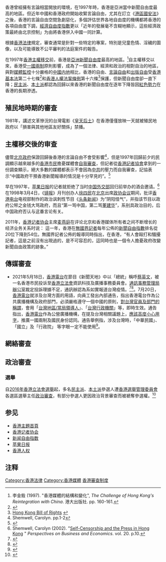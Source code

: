 {{pov|time=2018-10-27T08:16:24+00:00}}
{{更新|time=2019-02-07T14:43:06+00:00}}
{{审查制度}}
{{See also |中華人民共和國審查制度|香港網絡審查|香港媒體}}

香港曾經擁有言論相當開放的環境，在1997年時，香港是亞洲當中新聞自由度最高的地區。但近年中國和香港政府開始收緊言論自由，尤其在訂立《[[港區國安法|港區國安法]]》之後，香港的言論自由空間急劇惡化，多個評估世界各地自由度的機構都將香港的各項自由度下調，[[經濟自由度指數|經濟自由度指數]]更以「近年的發展毫不含糊地顯示，這些經濟政策最終由北京控制」为由將香港併入中國一同計算。

根據[[香港法律|香港法律]]規定，審查通常是針對一些特定的專案，特別是兒童色情、淫穢的圖像，以及可能導致不公平審判的法庭案件的報告。

在1997年[[香港主權移交|香港主權移交]]前，香港是[[亞洲|亞洲]][[新聞自由指數|新聞自由度]]最高的地區。<ref>李金銓 (1997). "香港媒體的結構和變化", ''The Challenge of Hong Kong's Reintegration with China''. 港大出版社. pp. 160-161.</ref>自主權移交以來，香港受[[一國兩制|一國兩制]]原則影響，成為了一個法律、經濟和政治的相對自治的地區，與對[[中國媒體|媒體監控]]十分嚴格的[[中國内地|中國内地]]相比，香港的自由、[[言論自由|言論自由]]和[[出版自由|出版自由]]受[[香港基本法|香港基本法]]第二十七條<ref>{{Cite web |url=http://www.basiclaw.gov.hk/en/basiclawtext/chapter_3.html |title=Chapter 3, Hong Kong Basic Law |accessdate=2013-08-05 |archive-date=2008-09-28 |archive-url=https://web.archive.org/web/20080928131256/http://www.basiclaw.gov.hk/en/basiclawtext/chapter_3.html |dead-url=no }}</ref>和[[香港人權法案條例|香港人權法案條例]]第十六條<ref>[http://www.hkhrm.org.hk/english/law/eng_boro2.html Hong Kong Bill of Rights] {{Wayback|url=http://www.hkhrm.org.hk/english/law/eng_boro2.html |date=20120524114616 }}</ref>保護，但新聞自由度卻一直下降；[[民主派_(香港)|民主派]]、[[本土派_(香港)|本土派]]都認為回歸以來香港的新聞自由度在逐年下降皆因[[共產主義|紅色勢力]]在香港的長期滲透。

==殖民地時期的審查==
1981年，講述文革慘況的台灣電影《[[皇天后土|皇天后土]]》在香港僅僅放映一天就被殖民地政府以「損害與其他地區友好關係」禁播。

==主權移交後的审查==
儘管[[中共政府|北京政府]]保證回歸後香港的言論自由不會受影響<ref>Shemwell, Carolyn. pp.1-2</ref>，但是1997年回歸前夕的民調顯示越來越多的[[香港市民|香港市民]]擔憂媒體會[[自我審查|自我審查]]，但記者從[[香港記者協會|香港記者協會]]拿到的一份調查顯示，絕大多數的媒體都表示不會因為[[中共|中共]]的壓力而自我審查，記協表示“中國政府干預香港新聞報導的情況是十分罕見的”。<ref name="Holbig">{{cite book|chapter=Hong Kong press freedom in transition|first=Heike|last=Holbig|title=Hong Kong in Transition: One country, two systems|publisher=Routledge|series=Studies in the Modern History of Asia|editor1-first=Robert|editor1-last=Ash|editor2-first=Peter|editor2-last=Ferdinand|editor3-first=Brian|editor3-last=Hook|editor4-first=Robin|editor4-last=Porter|pages=197, 201–203}}</ref>

早在1997年，[[苹果日报_(香港)|苹果日报]]的记者就拒绝了当时[[中华人民共和国外交部|中国外交部]]回归前举办的酒会邀请。<ref>Shemwell, Carolyn (2002). "[https://martindale.cc.lehigh.edu/sites/martindale.cc.lehigh.edu/files/Shemwell.pdf Self-Censorship and the Press in Hong Kong] {{Wayback|url=https://martindale.cc.lehigh.edu/sites/martindale.cc.lehigh.edu/files/Shemwell.pdf |date=20150213170550 }}" ''Perspectives on Business and Economics''. vol. 20. p.10.</ref>在1998年3月4日，《[[镜报月刊|镜报]]》月刊创办人[[徐四民|徐四民]]在[[北京|北京]]出席[[政协会议|政协会议]]期间，批评[[香港电台|香港电台]]电视部制作的政治讽刺性节目《[[头条新闻_(香港电台)|头条新闻]]》为“阴阳怪气”，并指该节目以政府公帑之金钱大骂政府，而且“第一骂中国，第二骂[[董建华|董建华]]”，系别具政治目的，后中国政府否认与这番言论有关。

2011年，[[香港记者协会|香港记者协会]]主席[[麦燕庭|麦燕庭]]在评论北京和香港媒体所有者之间不断增长的经济业务关系时说：
{{quote|現在，超過一半的香港媒體的老闆或媒體管理高層已經被中国政府影响，他們在報導在一些新聞時可能會考慮是否會影響他們的老闆和政府之間的關係。<ref>[http://www.youtube.com/watch?v=LkU_iGWVAI4 Hong Kong Media Practicing Self-Censorship: Survey]. New Tang Dynasty Television, 3 May 2011. Retrieved 7 February 2012.</ref><ref>Stone, R. (1998). "Control without repression: China's influence on the political economy of Hong Kong
press system". ''Asia Pacific Media Educator''. 4, pp. 160-161.</ref>}}
這一年，香港在[[無國界記者|無國界記者]]每年公佈的[[新聞自由指數|新聞自由指數]]排名從20位下降到54位。無國界記者公佈的報導同時指出，在香港，“有人會毆打和騷擾記者，這是之前沒有出現過的，是不可容忍的，這同時也是一個令人擔憂政府改變新聞自由政策的跡象。”

==傳媒審查==
*2021年5月18日，[[香港電台|香港電台]]在節目《新聞天地》中以「總統」稱呼[[蔡英文|蔡英文]]，被一名香港市民投诉至[[香港立法會|香港立法會]]資訊科技及廣播事務委員會。[[通訊事務管理局辦公室|通訊事務管理局辦公室]]裁定投訴理據不足，通訊辦認為系如實報道台灣疫情。<ref>{{cite web |author1=信報 |title=港台發指引:報道蔡英文須地區領導人代替總統 |url=https://www2.hkej.com/instantnews/current/article/2857877/%E6%B8%AF%E5%8F%B0%E7%99%BC%E6%8C%87%E5%BC%95%3A%E5%A0%B1%E9%81%93%E8%94%A1%E8%8B%B1%E6%96%87%E9%A0%88%E5%9C%B0%E5%8D%80%E9%A0%98%E5%B0%8E%E4%BA%BA%E4%BB%A3%E6%9B%BF%E7%B8%BD%E7%B5%B1 |website=信報}}</ref><ref>{{cite web |author1=RTHK |title=通訊辦稱港台以總統稱呼蔡英文　無違反新聞準確性條文 |url=https://news.rthk.hk/rthk/ch/component/k2/1597172-20210622.htm |website=RTHK}}</ref>。7月20日，[[香港電台|香港電台]]就涉及台灣方面的用語，向員工發出內部通告，指出香港電台作為公共廣播機構及政府部門，必須嚴格遵守一個中國的原則，[[涉台用語|對台灣官員及部門的稱謂]]，會用「[[台湾地区领导人|台灣地區/當局領導人]]」、「[[行政院|台灣行政機關]]」等，即時生效。通告指出，[[香港電台|香港電台]]作為公營廣播機構，在提及台灣相關議題上，[[涉台用语|應該高度小心用字]]，推廣一國兩制及國民身份認同。通告舉例指，涉及台灣時，「中華民國」、「國立」及「行政院」 等字眼一定不能使用<ref>{{cite web |author1=RTHK |title=香港電台按一中原則就涉台灣用語　發內部通告 |url=https://news.rthk.hk/rthk/ch/component/k2/1601731-20210720.htm |website=RTHK}}</ref>。

==網絡審查==
{{main|香港網絡審查}}

==政治審查==

===選舉===
{{Main|2016年香港立法會參選確認書風波|2020年香港政治審查立法會參選人風波}}
自[[2016年香港立法會選舉|2016年香港立法會選舉]]起，多名[[民主派_(香港)|民主派]]、[[本土派_(香港)|本土派]]參選人遭[[香港選舉管理委員會|香港選舉管理委員會]]各選區選舉主任[[審查制度|政治審查]]，有部分參選人更因政治背景審查而被褫奪參選權。<ref>{{cite web|title=立法會選舉政治審查|URL=http://www.passiontimes.hk/article/08-30-2016/32355|publisher=熱血時報|date=2016-08-30}}</ref>

==参见==
* [[Portal:香港|香港主題首頁]]
*[[香港记者协会|香港记者协会]]
*[[新闻自由指数|新闻自由指数]]
*[[蘋果日報_(香港)|苹果日报]]
*[[香港人权|香港人权]]

==注释==
<references />

[[Category:香港法律|Category:香港法律]]
[[Category:香港媒體|Category:香港媒體]]
[[Category:香港審查制度|]]